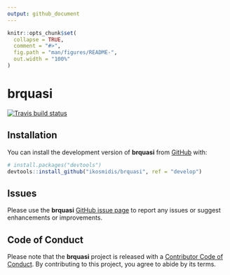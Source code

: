 ```yaml
---
output: github_document
---
```


<!-- README.md is generated from README.Rmd. Please edit that file -->

```r
knitr::opts_chunk$set(
  collapse = TRUE,
  comment = "#>",
  fig.path = "man/figures/README-",
  out.width = "100%"
)
```

# **brquasi**

<!-- badges: start -->
[![Travis build status](https://travis-ci.com/ikosmidis/brquasi.svg?branch=master)](https://travis-ci.com/ikosmidis/brquasi)
<!-- badges: end -->


## Installation

You can install the development version of **brquasi** from [GitHub](https://github.com/) with:

``` r
# install.packages("devtools")
devtools::install_github("ikosmidis/brquasi", ref = "develop")
```

## Issues
Please use the **brquasi** [GitHub issue page](https://github.com/ikosmidis/brquasi/issues) to
report any issues or suggest enhancements or improvements.


## Code of Conduct

Please note that the **brquasi** project is released with a [Contributor Code of Conduct](https://contributor-covenant.org/version/2/0/CODE_OF_CONDUCT.html). By contributing to this project, you agree to abide by its terms.
